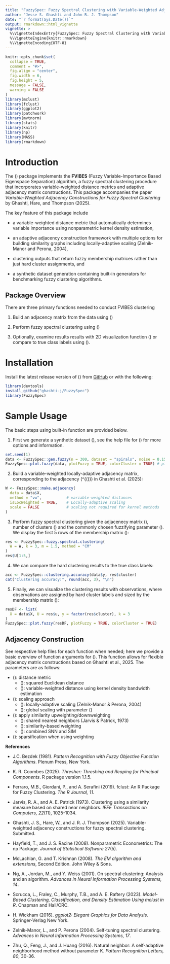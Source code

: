 ```yaml
---
title: "FuzzySpec: Fuzzy Spectral Clustering with Variable-Weighted Adjacencies"
author: "Jesse S. Ghashti and John R. J. Thompson"
date: "`r format(Sys.Date())`"
output: rmarkdown::html_vignette
vignette: >
  %\VignetteIndexEntry{FuzzySpec: Fuzzy Spectral Clustering with Variable-Weighted Adjacencies}
  %\VignetteEngine{knitr::rmarkdown}
  %\VignetteEncoding{UTF-8}
---
```


```r
knitr::opts_chunk$set(
  collapse = TRUE,
  comment = "#>",
  fig.align = "center",
  fig.width = 6,
  fig.height = 5,
  message = FALSE,
  warning = FALSE
)
library(mclust)
library(fclust)
library(ggplot2)
library(patchwork)
library(mvtnorm)
library(stats)
library(knitr)
library(np)
library(MASS)
library(rmarkdown)
```

# Introduction

The \(\texttt{FuzzySpec}\) package implements the **FVIBES** (Fuzzy Variable-Importance Based Eigenspace Separation) algorithm, a fuzzy spectral clustering procedure that incorporates variable-weighted distance metrics and adaptive adjacency matrix constructions. This package accompanies the paper _Variable-Weighted Adjacency Constructions for Fuzzy Spectral Clustering_ by Ghashti, Hare, and Thompson (2025).


The key feature of this package include 

- a variable-weighted distance metric that automatically determines variable importance using nonparametric kernel density estimation, 

- an adaptive adjacency construction framework with multiple options for building similarity graphs including locally-adaptive scaling (Zelnik-Manor and Perona, 2004), 

- clustering outputs that return fuzzy membership matrices rather than just hard cluster assignments, and

- a synthetic dataset generation containing built-in generators for benchmarking fuzzy clustering algorithms.


## Package Overview
There are three primary functions needed to conduct FVIBES clustering

1. Build an adjacency matrix from the data using \(\texttt{make.adjacency()}\)

2. Perform fuzzy spectral clustering using \(\texttt{fuzzy.spectral.clustering()}\)

3. Optionally, examine results results with 2D visualization function \(\texttt{plot.fuzzy()}\) or compare to true class labels using \(\texttt{clustering.accuracy()}\).

# Installation

Install the latest release version of \(\texttt{FuzzySpec}\) from [GitHub](https://github.com/ghashti-j/FuzzySpec) or with the following:

```r
library(devtools)
install_github("ghashti-j/FuzzySpec")
library(FuzzySpec)
```

# Sample Usage

The basic steps using built-in function are provided below. 

1. First we generate a synthetic dataset \(\texttt{spirals}\), see the help file for \(\texttt{gen.fuzzy()}\) for more options and information.

```r
set.seed(1)
data <- FuzzySpec::gen.fuzzy(n = 300, dataset = "spirals", noise = 0.15) # data generation
FuzzySpec::plot.fuzzy(data, plotFuzzy = TRUE, colorCluster = TRUE) # plot data generating process
```

2. Build a variable-weighted locally-adaptive adjacency matrix, corresponding to the adjacency \(\mathbf{W}^{(\text{vwla-id})}\) in Ghashti et al. (2025):

```r
W <- FuzzySpec::make.adjacency(
  data = data$X,
  method = "vw",           # variable-weighted distances
  isLocWeighted = TRUE,    # Locally-adaptive scaling
  scale = FALSE            # scaling not required for kernel methods
)
```

3.  Perform fuzzy spectral clustering given the adjacenecy matrix \(\mathbf{W}\), number of clusters \(\texttt{k=3}\) and the commonly chosen fuzzifying parameter \(\texttt{m = 1.5}\). We display the first 5 rows of the membership matrix \(\mathbf{U}\):

```r
res <- FuzzySpec::fuzzy.spectral.clustering(
  W = W, k = 3, m = 1.5, method = "CM"           
)
res$U[1:5,]
```

4. We can compare the hard clustering results to the true class labels:

```r
acc <- FuzzySpec::clustering.accuracy(data$y, res$cluster)
cat("Clustering accuracy:", round(acc, 3), "\n")
```

5. Finally, we can visualize the clustering results with observations, where observations are assigned by hard cluster labels and sized by the membership matrix \(\mathbf{U}\):

```r
resDF <- list(
  X = data$X, U = res$u, y = factor(res$cluster), k = 3
)
FuzzySpec::plot.fuzzy(resDF, plotFuzzy = TRUE, colorCluster = TRUE)
```

## Adjacency Construction
See respective help files for each function when needed; here we provide a basic overview of function arguments for
\(\texttt{make.adjacency()}\). This function allows for flexible adjacency matrix constructions based on Ghashti et al., 2025. The parameters are as follows:

* \(\texttt{method}\): distance metric
    + \(\texttt{"eu"}\): squared Euclidean distance
    + \(\texttt{"vw"}\): variable-weighted distance using kernel density bandwidth estimation
* \(\texttt{isLocWeighted}\): scaling approach
    + \(\texttt{TRUE}\): locally-adaptive scaling (Zelnik-Manor & Perona, 2004)
    + \(\texttt{FALSE}\): global scaling with parameter \(\texttt{sig}\)
* \(\texttt{isModWeighted}\): apply similarity upweighting/downweighting
    + \(\texttt{ModMethod = "snn"}\): shared nearest neighbors (Jarvis & Patrick, 1973)
    + \(\texttt{ModMethod = "sim"}\): similarity-based weighting
    + \(\texttt{ModMethod = "both"}\): combined SNN and SIM
* \(\texttt{isSparse}\): sparsification when using weighting

**References**

* J.C. Bezdek (1981). _Pattern Recognition with Fuzzy Objective Function Algorithms_. Plenum Press, New York.
  
* K. R. Coombes (2025). _Thresher: Threshing and Reaping for Principal Components_. R package version 1.1.5.

* Ferraro, M.B., Giordani, P., and A. Serafini (2019). fclust: An R Package for Fuzzy Clustering. _The R Journal, 11_.
  
* Jarvis, R. A., and A. E. Patrick (1973). Clustering using a similarity measure based on shared near neighbors. _IEEE Transactions on Computers, 22_(11), 1025-1034.

* Ghashti, J. S., Hare, W., and J. R. J. Thompson (2025). Variable-weighted adjacency constructions for fuzzy spectral clustering. Submitted.
  
* Hayfield, T., and J. S. Racine (2008). Nonparametric Econometrics: The np Package. _Journal of Statistical Software 27_(5).

* McLachlan, G. and T. Krishnan (2008). _The EM algorithm and extensions_, Second Edition. John Wiley & Sons.

* Ng, A., Jordan, M., and Y. Weiss (2001). On spectral clustering: Analysis and an algorithm. _Advances in Neural Information Processing Systems, 14_.

* Scrucca, L., Fraley, C., Murphy, T.B., and A. E. Raftery (2023). _Model-Based Clustering, Classification, and Density Estimation Using mclust in R_. Chapman and Hall/CRC.
  
* H. Wickham (2016). _ggplot2: Elegant Graphics for Data Analysis_. Springer-Verlag New York.

* Zelnik-Manor, L., and P. Perona (2004). Self-tuning spectral clustering. _Advances in Neural Information Processing Systems, 17_.

* Zhu, Q., Feng, J., and J. Huang (2016). Natural neighbor: A self-adaptive neighborhood method without parameter K. _Pattern Recognition Letters, 80_, 30-36.
